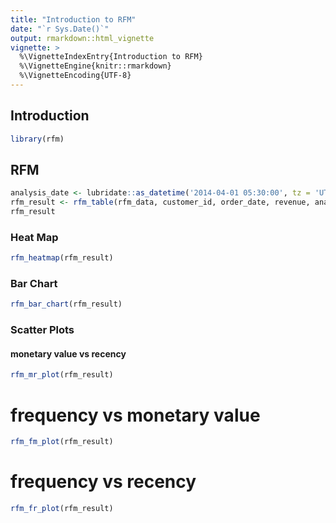 ```yaml
---
title: "Introduction to RFM"
date: "`r Sys.Date()`"
output: rmarkdown::html_vignette
vignette: >
  %\VignetteIndexEntry{Introduction to RFM}
  %\VignetteEngine{knitr::rmarkdown}
  %\VignetteEncoding{UTF-8}
---
```


## Introduction

```r
library(rfm)
```

## RFM 

```r
analysis_date <- lubridate::as_datetime('2014-04-01 05:30:00', tz = 'UTC')
rfm_result <- rfm_table(rfm_data, customer_id, order_date, revenue, analysis_date)
rfm_result
```

### Heat Map

```r
rfm_heatmap(rfm_result)
```

### Bar Chart

```r
rfm_bar_chart(rfm_result)
```

### Scatter Plots

#### monetary value vs recency

```r
rfm_mr_plot(rfm_result)
```

# frequency vs monetary value

```r
rfm_fm_plot(rfm_result)
```

# frequency vs recency

```r
rfm_fr_plot(rfm_result)
```

